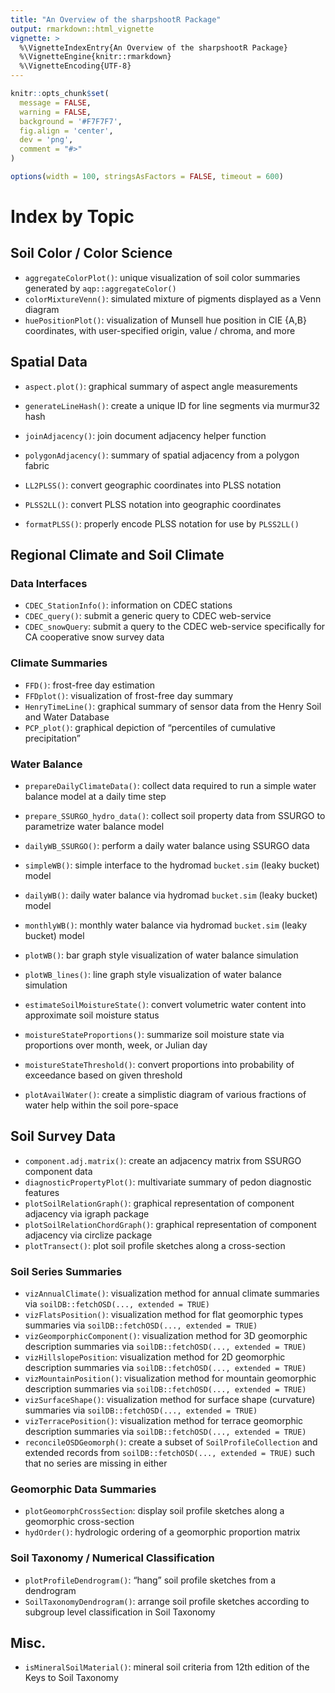 ```yaml
---
title: "An Overview of the sharpshootR Package"
output: rmarkdown::html_vignette
vignette: >
  %\VignetteIndexEntry{An Overview of the sharpshootR Package}
  %\VignetteEngine{knitr::rmarkdown}
  %\VignetteEncoding{UTF-8}
---
```


```r
knitr::opts_chunk$set(
  message = FALSE,
  warning = FALSE,
  background = '#F7F7F7',
  fig.align = 'center',
  dev = 'png',
  comment = "#>"
)

options(width = 100, stringsAsFactors = FALSE, timeout = 600)
```




# Index by Topic

## Soil Color / Color Science
  * `aggregateColorPlot()`: unique visualization of soil color summaries generated by `aqp::aggregateColor()`
  * `colorMixtureVenn()`: simulated mixture of pigments displayed as a Venn diagram
  * `huePositionPlot()`: visualization of Munsell hue position in CIE {A,B} coordinates, with user-specified origin, value / chroma, and more

## Spatial Data
  * `aspect.plot()`: graphical summary of aspect angle measurements
  
  * `generateLineHash()`: create a unique ID for line segments via murmur32 hash
  * `joinAdjacency()`: join document adjacency helper function
  * `polygonAdjacency()`: summary of spatial adjacency from a polygon fabric
  
  * `LL2PLSS()`: convert geographic coordinates into PLSS notation
  * `PLSS2LL()`: convert PLSS notation into geographic coordinates
  * `formatPLSS()`: properly encode PLSS notation for use by `PLSS2LL()`
  

## Regional Climate and Soil Climate

### Data Interfaces
  * `CDEC_StationInfo()`: information on CDEC stations
  * `CDEC_query()`: submit a generic query to CDEC web-service
  * `CDEC_snowQuery`: submit a query to the CDEC web-service specifically for CA cooperative snow survey data

### Climate Summaries
  * `FFD()`: frost-free day estimation
  * `FFDplot()`: visualization of frost-free day summary
  * `HenryTimeLine()`: graphical summary of sensor data from the Henry Soil and Water Database
  * `PCP_plot()`: graphical depiction of "percentiles of cumulative precipitation"

### Water Balance
  * `prepareDailyClimateData()`: collect data required to run a simple water balance model at a daily time step
  * `prepare_SSURGO_hydro_data()`: collect soil property data from SSURGO to parametrize water balance model
  * `dailyWB_SSURGO()`: perform a daily water balance using SSURGO data 
  
  * `simpleWB()`: simple interface to the hydromad `bucket.sim` (leaky bucket) model
  * `dailyWB()`: daily water balance via hydromad `bucket.sim` (leaky bucket) model
  * `monthlyWB()`: monthly water balance via hydromad `bucket.sim` (leaky bucket) model
  * `plotWB()`: bar graph style visualization of water balance simulation
  * `plotWB_lines()`: line graph style visualization of water balance simulation
  * `estimateSoilMoistureState()`: convert volumetric water content into approximate soil moisture status
  * `moistureStateProportions()`: summarize soil moisture state via proportions over month, week, or Julian day
  * `moistureStateThreshold()`: convert proportions into probability of exceedance based on given threshold
  * `plotAvailWater()`: create a simplistic diagram of various fractions of water help within the soil pore-space

## Soil Survey Data
  * `component.adj.matrix()`: create an adjacency matrix from SSURGO component data
  * `diagnosticPropertyPlot()`: multivariate summary of pedon diagnostic features
  * `plotSoilRelationGraph()`: graphical representation of component adjacency via igraph package
  * `plotSoilRelationChordGraph()`: graphical representation of component adjacency via circlize package
  * `plotTransect()`: plot soil profile sketches along a cross-section
  
### Soil Series Summaries
  * `vizAnnualClimate()`: visualization method for annual climate summaries via `soilDB::fetchOSD(..., extended = TRUE)`
  * `vizFlatsPosition()`: visualization method for flat geomorphic types summaries via `soilDB::fetchOSD(..., extended = TRUE)`
  * `vizGeomporphicComponent()`: visualization method for 3D geomorphic description summaries via `soilDB::fetchOSD(..., extended = TRUE)`
  * `vizHillslopePosition`: visualization method for 2D geomorphic description summaries via `soilDB::fetchOSD(..., extended = TRUE)`
  * `vizMountainPosition()`: visualization method for mountain geomorphic description summaries via `soilDB::fetchOSD(..., extended = TRUE)`
  * `vizSurfaceShape()`: visualization method for surface shape (curvature) summaries via `soilDB::fetchOSD(..., extended = TRUE)`
  * `vizTerracePosition()`: visualization method for terrace geomorphic description summaries via `soilDB::fetchOSD(..., extended = TRUE)`
  * `reconcileOSDGeomorph()`: create a subset of `SoilProfileCollection` and extended records from `soilDB::fetchOSD(..., extended = TRUE)` such that no series are missing in either

### Geomorphic Data Summaries  
  * `plotGeomorphCrossSection`: display soil profile sketches along a geomorphic cross-section
  * `hydOrder()`: hydrologic ordering of a geomorphic proportion matrix

### Soil Taxonomy / Numerical Classification
  * `plotProfileDendrogram()`: "hang" soil profile sketches from a dendrogram
  * `SoilTaxonomyDendrogram()`: arrange soil profile sketches according to subgroup level classification in Soil Taxonomy

## Misc.
  * `isMineralSoilMaterial()`: mineral soil criteria from 12th edition of the Keys to Soil Taxonomy

